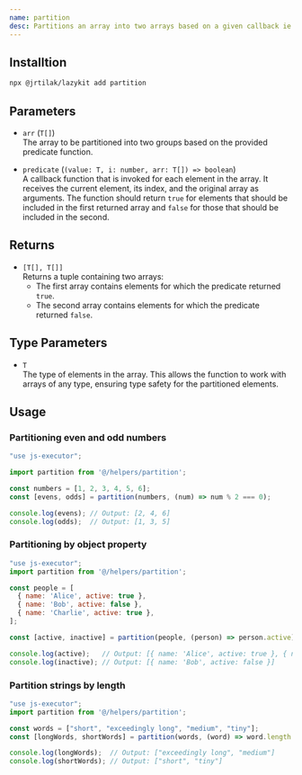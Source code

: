 ```yaml
---
name: partition
desc: Partitions an array into two arrays based on a given callback ie predicate.
---
```



<CodePreview methodName="partition"/>

## Installtion

```bash
npx @jrtilak/lazykit add partition
```
## Parameters

- `arr` (`T[]`)  
  The array to be partitioned into two groups based on the provided predicate function.

- `predicate` (`(value: T, i: number, arr: T[]) => boolean`)  
  A callback function that is invoked for each element in the array. It receives the current element, its index, and the original array as arguments. The function should return `true` for elements that should be included in the first returned array and `false` for those that should be included in the second.

## Returns

- `[T[], T[]]`  
  Returns a tuple containing two arrays:
  - The first array contains elements for which the predicate returned `true`.
  - The second array contains elements for which the predicate returned `false`.

## Type Parameters

- `T`  
  The type of elements in the array. This allows the function to work with arrays of any type, ensuring type safety for the partitioned elements.

## Usage

### Partitioning even and odd numbers
```javascript
"use js-executor";

import partition from '@/helpers/partition';

const numbers = [1, 2, 3, 4, 5, 6];
const [evens, odds] = partition(numbers, (num) => num % 2 === 0);

console.log(evens); // Output: [2, 4, 6]
console.log(odds);  // Output: [1, 3, 5]
```
### Partitioning by object property
```javascript
"use js-executor";
import partition from '@/helpers/partition';

const people = [
  { name: 'Alice', active: true },
  { name: 'Bob', active: false },
  { name: 'Charlie', active: true },
];

const [active, inactive] = partition(people, (person) => person.active);

console.log(active);   // Output: [{ name: 'Alice', active: true }, { name: 'Charlie', active: true }]
console.log(inactive); // Output: [{ name: 'Bob', active: false }]
```
### Partition strings by length
```javascript
"use js-executor";
import partition from '@/helpers/partition';

const words = ["short", "exceedingly long", "medium", "tiny"];
const [longWords, shortWords] = partition(words, (word) => word.length > 5);

console.log(longWords);  // Output: ["exceedingly long", "medium"]
console.log(shortWords); // Output: ["short", "tiny"]
```
